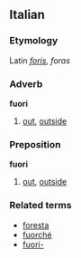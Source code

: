 ==Italian==
===Etymology===
Latin ''[[foris]], foras''
===Adverb===
'''fuori'''

# [[out]], [[outside]]

===Preposition===
'''fuori'''

# [[out]], [[outside]]

===Related terms===
*[[foresta]]
*[[fuorché]]
*[[fuori-]]